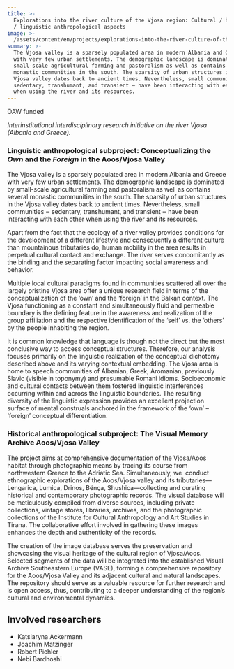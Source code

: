 ```yaml
---
title: >-
  Explorations into the river culture of the Vjosa region: Cultural / historical
  / linguistic anthropological aspects
image: >-
  /assets/content/en/projects/explorations-into-the-river-culture-of-the-vjosa-region-cultural-historical-linguistic-anthropological-aspects/image.jpg
summary: >-
  The Vjosa valley is a sparsely populated area in modern Albania and Greece
  with very few urban settlements. The demographic landscape is dominated by
  small-scale agricultural farming and pastoralism as well as contains several
  monastic communities in the south. The sparsity of urban structures in the
  Vjosa valley dates back to ancient times. Nevertheless, small communities ‒
  sedentary, transhumant, and transient ‒ have been interacting with each other
  when using the river and its resources.
---
```

ÖAW funded

*Interinstitutional interdisciplinary research initiative on the river Vjosa (Albania and Greece).*

### Linguistic anthropological subproject: **Conceptualizing the *Own* and the *Foreign* in the Aoos/Vjosa Valley**

The Vjosa valley is a sparsely populated area in modern Albania and Greece with very few urban settlements. The demographic landscape is dominated by small-scale agricultural farming and pastoralism as well as contains several monastic communities in the south. The sparsity of urban structures in the Vjosa valley dates back to ancient times. Nevertheless, small communities ‒ sedentary, transhumant, and transient ‒ have been interacting with each other when using the river and its resources.

Apart from the fact that the ecology of a river valley provides conditions for the development of a different lifestyle and consequently a different culture than mountainous tributaries do, human mobility in the area results in perpetual cultural contact and exchange. The river serves concomitantly as the binding and the separating factor impacting social awareness and behavior.

Multiple local cultural paradigms found in communities scattered all over the largely pristine Vjosa area offer a unique research field in terms of the conceptualization of the ‘own’ and the ‘foreign’ in the Balkan context. The Vjosa functioning as a constant and simultaneously fluid and permeable boundary is the defining feature in the awareness and realization of the group affiliation and the respective identification of the ‘self’ vs. the ‘others’ by the people inhabiting the region.

It is common knowledge that language is though not the direct but the most conclusive way to access conceptual structures. Therefore, our analysis focuses primarily on the linguistic realization of the conceptual dichotomy described above and its varying contextual embedding. The Vjosa area is home to speech communities of Albanian, Greek, Aromanian, previously Slavic (visible in toponymy) and presumable Romani idioms. Socioeconomic and cultural contacts between them fostered linguistic interferences occurring within and across the linguistic boundaries. The resulting diversity of the linguistic expression provides an excellent projection surface of mental construals anchored in the framework of the ‘own’ – ‘foreign’ conceptual differentiation.

### Historical anthropological subproject: **The Visual Memory Archive Aoos/Vjosa Valley**

The project aims at comprehensive documentation of the Vjosa/Aoos habitat through photographic means by tracing its course from northwestern Greece to the Adriatic Sea. Simultaneously, we  conduct ethnographic explorations of the Aoos/Vjosa valley and its tributaries—Lengarica, Lumica, Drinos, Bënça, Shushica—collecting and curating historical and contemporary photographic records. The visual database will be meticulously compiled from diverse sources, including private collections, vintage stores, libraries, archives, and the photographic collections of the Institute for Cultural Anthropology and Art Studies in Tirana. The collaborative effort involved in gathering these images enhances the depth and authenticity of the records.

The creation of the image database serves the preservation and showcasing the visual heritage of the cultural region of Vjosa/Aoos. Selected segments of the data will be integrated into the established Visual Archive Southeastern Europe (VASE), forming a comprehensive repository for the Aoos/Vjosa Valley and its adjacent cultural and natural landscapes. The repository should serve as a valuable resource for further research and is open access, thus, contributing to a deeper understanding of the region’s cultural and environmental dynamics.

## Involved researchers

* Katsiaryna Ackermann
* Joachim Matzinger
* Robert Pichler
* Nebi Bardhoshi

